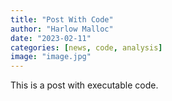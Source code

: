 ```yaml
---
title: "Post With Code"
author: "Harlow Malloc"
date: "2023-02-11"
categories: [news, code, analysis]
image: "image.jpg"
---
```


This is a post with executable code.
